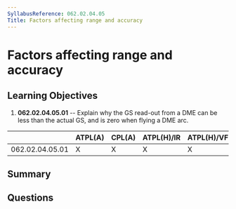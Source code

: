 ```yaml
---
SyllabusReference: 062.02.04.05
Title: Factors affecting range and accuracy
---
```


# Factors affecting range and accuracy

## Learning Objectives

1. **062.02.04.05.01** -- Explain why the GS read-out from a DME can be less
   than the actual GS, and is zero when flying a DME arc.

|                 | ATPL(A) | CPL(A) | ATPL(H)/IR | ATPL(H)/VFR | CPL(H) | IR  | CBIR(A) |
| --------------- | ------- | ------ | ---------- | ----------- | ------ | --- | ------- |
| 062.02.04.05.01 | X       | X      | X          | X           | X      | X   | X       |

## Summary

## Questions
